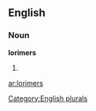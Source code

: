 
==English==

===Noun===
'''lorimers'''

# {{plural of|[[lorimer]]}}

[[Category:English plurals]]

[[ar:lorimers]]